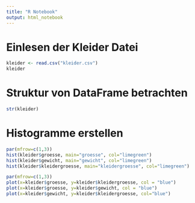 ```yaml
---
title: "R Notebook"
output: html_notebook
---
```


# Einlesen der Kleider Datei
```r
kleider <- read.csv("kleider.csv")
kleider
```

# Struktur von DataFrame betrachten
```r
str(kleider)
```

# Histogramme erstellen
```r
par(mfrow=c(1,3))
hist(kleider$groesse, main="groesse", col="limegreen")
hist(kleider$gewicht, main="gewicht", col="limegreen")
hist(kleider$kleidergroesse, main="kleidergroesse", col="limegreen")
```

```r
par(mfrow=c(1,3))
plot(x=kleider$groesse, y=kleider$kleidergroesse, col = "blue")
plot(x=kleider$groesse, y=kleider$gewicht, col = "blue")
plot(x=kleider$gewicht, y=kleider$kleidergroesse, col="blue")
```



















